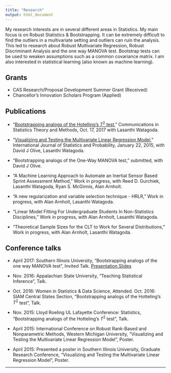 ```yaml
---
title: "Research"
output: html_document
---
```


My research interests are in several different areas in Statistics. My main focus is on Robust Statistics & Bootstrapping. It can be extremely difficult to find the outliers in a multivariate setting and outliers can ruin the analysis. This led to research about Robust Multivariate Regression, Robust Discriminant Analysis and the one way MANOVA test. Bootstrap tests can be used to weaken assumptions such as a common covariance matrix. I am also interested in statistical learning (also known as machine learning).

## Grants

* CAS Research/Proposal Development Summer Grant (Received)
* Chancellor's Innovation Scholars Program (Applied)


## Publications 

* "[Bootstrapping analogs of the Hotelling's $T^2$ test,](http://www.tandfonline.com/doi/abs/10.1080/03610926.2017.1337146?journalCode=lsta20)"  Communications in Statistics Theory and Methods, Oct. 17, 2017 with Lasanthi Watagoda.

* "[Visualizing and Testing the Multivariate Linear Regression Model,](http://www.ccsenet.org/journal/index.php/ijsp/article/view/43460)" International Journal of Statistics and Probability, January 22, 2015, with David J Olive, Lasanthi Watagoda.

* "Bootstrapping analogs of the One-Way MANOVA test," submitted, with David J Olive. 

* "A Machine Learning Approach to Automate an Inertial Sensor Based Sprint Assessment Method,"   Work in progress, with Reed D. Gurchiek, Lasanthi Watagoda, Ryan S. McGinnis, Alan Arnholt. 

* "A new regularization and variable selection technique - HRLR,"  Work in progress, with Alan Arnholt, Lasanthi Watagoda. 

* "Linear Model Fitting For  Undergraduate Students In Non-Statistics Disciplines,"   Work in progress, with Alan Arnholt, Lasanthi Watagoda. 


* "Theoretical Sample Sizes for the CLT to Work for Several Distributions,"  Work in progress, with Alan Arnholt, Lasanthi Watagoda. 


## Conference talks

* April 2017: Southern Illinois University, "Bootstrapping analogs of the one way MANOVA test", Invited Talk.  [Presentation Slides](http://lagrange.math.siu.edu/Olive/sHTalk.pdf)

* Nov. 2016: Appalachian State University, "Teaching Statistical Inference", Talk. 

* Oct. 2016: Women in Statistics & Data Science, Attended. 
Oct. 2016: SIAM Central States Section, "Bootstrapping analogs of the Hotteling’s $T^2$ test", Talk. 

* Nov. 2015: Lloyd Roeling UL Lafayette Conference: Statistics, "Bootstrapping analogs of the Hotteling’s $T^2$ test", Talk. 

* April 2015: International Conference on Robust Rank-Based and Nonparametric Methods, Western Michigan University, "Visualizing and Testing the Multivariate Linear Regression Model", Poster. 

* April 2015: Presented a poster in Southern Illinois University, Graduate Research Conference, "Visualizing and Testing the Multivariate Linear Regression Model", Poster. 




* * *